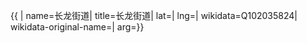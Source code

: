 {{ {{{1|PRC admin/showdata}}}|
name=长龙街道|
title=长龙街道|
lat=|
lng=|
wikidata=Q102035824|
wikidata-original-name=|
arg={{{arg|}}}}}